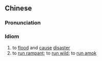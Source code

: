 ==Chinese==
{{zh-forms|s=泛滥成灾|t2=氾濫成災|type=211}}
{{wikipedia|lang=zh}}

===Pronunciation===
{{zh-pron
|m=fànlànchéngzāi
|c=faan3 laam6 sing4 zoi1
|cat=cy
}}

===Idiom===
{{zh-idiom}}

# to [[flood]] and [[cause]] [[disaster]]
# to [[run rampant]]; to [[run wild]]; to [[run amok]]